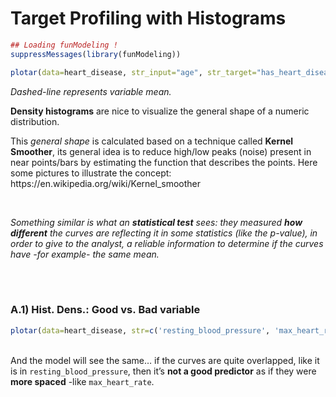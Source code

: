 Target Profiling with Histograms
===

```r
## Loading funModeling !
suppressMessages(library(funModeling))
```


```r
plotar(data=heart_disease, str_input="age", str_target="has_heart_disease", plot_type = "histdens")

```

_Dashed-line represents variable mean._

**Density histograms** are nice to visualize the general shape of a numeric distribution.

This *general shape* is calculated based on a technique called **Kernel Smoother**, its general idea is to reduce high/low peaks (noise) present in near points/bars by estimating the function that describes the points. Here some pictures to illustrate the concept: https://en.wikipedia.org/wiki/Kernel_smoother

<br>



_Something similar is what an **statistical test** sees: they measured **how different** the curves are reflecting it in some statistics (like the p-value), in order to give to the analyst, a  reliable information to determine if the curves have -for example- the same mean._

<br>
<br>

### A.1) Hist. Dens.: Good vs. Bad variable

```r
plotar(data=heart_disease, str=c('resting_blood_pressure', 'max_heart_rate'),  str_target="has_heart_disease", plot_type = "histdens")
```
<br>
And the model will see the same... if the curves are quite overlapped, like it is in `resting_blood_pressure`, then it's **not a good predictor** as if they were **more spaced** -like `max_heart_rate`.

<br>
<br>

